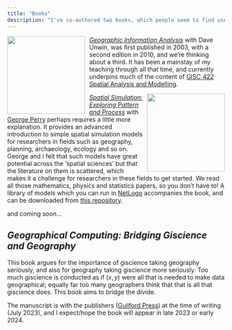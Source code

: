 ```yaml
---
title: "Books"
description: "I've co-authored two books, which people seem to find useful"
---
```


<img src="images/gia.jpg" style="width:180px; float:left; padding:0px 10px 0px 0px"><a href="#geographic-information-analysis">
[_Geographic Information Analysis_](http://www.wiley.com/WileyCDA/WileyTitle/productCd-0470288574.html) with Dave Unwin, was first published in 2003, with a second edition in 2010, and we're thinking about a third. It has been a mainstay of my teaching through all that time, and currently underpins much of the content of [GISC 422 Spatial Analysis and Modelling](https://github.com/DOSull/GISC-422).

<img src="images/spatial-simulation.jpg" style="width:180px; float:right; padding:0px 0px 0px 10px"><a href="#spatial-simulation-exploring-pattern-and-process">
[_Spatial Simulation: Exploring Pattern and Process_](http://www.wiley.com/WileyCDA/WileyTitle/productCd-1119970792.html) with [George Perry](http://www.env.auckland.ac.nz/people/george-perry) perhaps requires a little more explanation. It provides an advanced introduction to simple spatial simulation models for researchers in fields such as geography, planning, archaeology, ecology and so on. George and I felt that such models have great potential across the 'spatial sciences' but that the literature on them is scattered, which makes it a challenge for researchers in these fields to get started. We read all those mathematics, physics and statistics papers, so you don't have to! A library of models which you can run in [NetLogo](http://ccl.northwestern.edu/netlogo/) accompanies the book, and can be downloaded from [this repository](https://github.com/DOSull/model-zoo).

and coming soon...

## _Geographical Computing: Bridging Giscience and Geography_
This book argues for the importance of giscience taking geography seriously, and also for geography taking giscience more seriously. Too much giscience is conducted as if $(x,y)$ were all that is needed to make data geographical; equally far too many geographers think that that is all that giscience does. This book aims to bridge the divide.

The manuscript is with the publishers ([Guilford Press](https://www.guilford.com)) at the time of writing (July 2023), and I expect/hope the book will appear in late 2023 or early 2024.